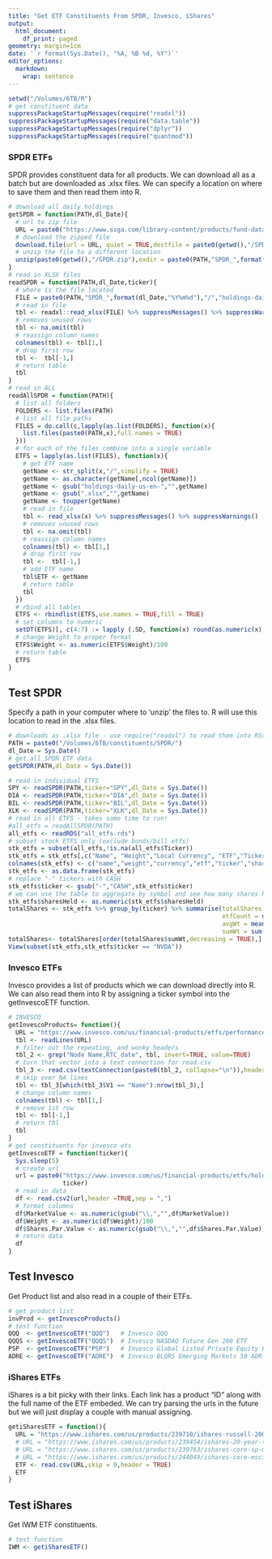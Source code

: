 ```yaml
---
title: "Get ETF Constituents From SPDR, Invesco, iShares"
output:
  html_document:
    df_print: paged
geometry: margin=1cm
date: '`r format(Sys.Date(), "%A, %B %d, %Y")`'
editor_options: 
  markdown: 
    wrap: sentence
---
```


```{=html}
<style>
body {
    position: absolute;
    left: 0px;}
</style>
```
```r
setwd("/Volumes/6TB/R")
# get constituent data
suppressPackageStartupMessages(require("readxl"))
suppressPackageStartupMessages(require("data.table"))
suppressPackageStartupMessages(require("dplyr"))
suppressPackageStartupMessages(require("quantmod"))
```


### SPDR ETFs
SPDR provides constituent data for all products. We can download all as a batch but are downloaded as .xlsx files. We can specify a location on where to save them and then read them into R. 
```r

# download all daily holdings
getSPDR = function(PATH,dl_Date){
  # url to zip file
  URL = paste0("https://www.ssga.com/library-content/products/fund-data/etfs/us/us_spdrallholdings.zip")
  # download the zipped file
  download.file(url = URL, quiet = TRUE,destfile = paste0(getwd(),"/SPDR.zip"))
  # unzip the file to a different location 
  unzip(paste0(getwd(),"/SPDR.zip"),exdir = paste0(PATH,"SPDR_",format(dl_Date,"%Y%m%d")))
}
# read in XLSX files
readSPDR = function(PATH,dl_Date,ticker){
  # where is the file located
  FILE = paste0(PATH,"SPDR_",format(dl_Date,"%Y%m%d"),"/","holdings-daily-us-en-",tolower(ticker),".xlsx")
  # read in file
  tbl <- readxl::read_xlsx(FILE) %>% suppressMessages() %>% suppressWarnings()
  # removes unused rows
  tbl <- na.omit(tbl)
  # reassign column names
  colnames(tbl) <- tbl[1,]
  # drop first row
  tbl <-  tbl[-1,]
  # return table
  tbl
}
# read in ALL
readAllSPDR = function(PATH){
  # list all folders
  FOLDERS <- list.files(PATH)
  # list all file paths
  FILES = do.call(c,lapply(as.list(FOLDERS), function(x){
    list.files(paste0(PATH,x),full.names = TRUE)
  }))
  # for each of the files combine into a single variable
  ETFS = lapply(as.list(FILES), function(x){
    # get ETF name
    getName <- str_split(x,"/",simplify = TRUE)
    getName <- as.character(getName[,ncol(getName)])
    getName <- gsub("holdings-daily-us-en-","",getName)
    getName <- gsub(".xlsx","",getName)
    getName <- toupper(getName)
    # read in file
    tbl <- read_xlsx(x) %>% suppressMessages() %>% suppressWarnings()
    # removes unused rows
    tbl <- na.omit(tbl)
    # reassign column names
    colnames(tbl) <- tbl[1,]
    # drop first row
    tbl <-  tbl[-1,]
    # add ETF name
    tbl$ETF <- getName
    # return table
    tbl
  })
  # rbind all tables 
  ETFS <- rbindlist(ETFS,use.names = TRUE,fill = TRUE)
  # set columns to numeric
  setDT(ETFS)[, c(4:7) := lapply (.SD, function(x) round(as.numeric(x),4)), .SDcols=c(4:7)] %>% suppressWarnings() %>% suppressMessages()
  # change Weight to proper format
  ETFS$Weight <- as.numeric(ETFS$Weight)/100
  # return table
  ETFS
}


```

## Test SPDR
Specify a path in your computer where to 'unzip' the files to. R will use this location to read in the .xlsx files.
```r
# downloads as .xlsx file - use require("readxl") to read them into RStudio
PATH = paste0("/Volumes/6TB/constituents/SPDR/")
dl_Date = Sys.Date()
# get all SPDR ETF data
getSPDR(PATH,dl_Date = Sys.Date())

# read in individual ETFS
SPY <- readSPDR(PATH,ticker="SPY",dl_Date = Sys.Date())
DIA <- readSPDR(PATH,ticker="DIA",dl_Date = Sys.Date())
BIL <- readSPDR(PATH,ticker="BIL",dl_Date = Sys.Date())
XLK <- readSPDR(PATH,ticker="XLK",dl_Date = Sys.Date())
# read in all ETFS - takes some time to run!
#all_etfs = readAllSPDR(PATH)
all_etfs <- readRDS("all_etfs.rds")
# subset stock ETFS only (exclude bonds/bill etfs)
stk_etfs = subset(all_etfs,!is.na(all_etfs$Ticker))
stk_etfs = stk_etfs[,c("Name", "Weight","Local Currency", "ETF","Ticker", "Shares Held")]
colnames(stk_etfs) <- c("name","weight","currency","etf","ticker","sharesHeld")
stk_etfs <- as.data.frame(stk_etfs)
# replace "-" tickers with CASH
stk_etfs$ticker <- gsub("-","CASH",stk_etfs$ticker)
# we can use the table to aggregate by symbol and see how many shares have been bought
stk_etfs$sharesHeld <- as.numeric(stk_etfs$sharesHeld)
totalShares <- stk_etfs %>% group_by(ticker) %>% summarise(totalShares = sum(sharesHeld,na.rm = TRUE),
                                                           etfCount = n(),
                                                           avgWt = mean(weight,na.rm = TRUE),
                                                           sumWt = sum(weight,na.rm = TRUE))
totalShares<- totalShares[order(totalShares$sumWt,decreasing = TRUE),]
View(subset(stk_etfs,stk_etfs$ticker == "NVDA"))

```


### Invesco ETFs

Invesco provides a list of products which we can download directly into R. We can also read them into R by assigning a ticker symbol into the getInvescoETF function.
```r

# INVESCO
getInvescoProducts= function(){
  URL = "https://www.invesco.com/us/financial-products/etfs/performance/prices/main/performance/0?audienceType=Investor&action=download"
  tbl <- readLines(URL)
  # filter out the repeating, and wonky headers
  tbl_2 <- grep("Node Name,RTC_date", tbl, invert=TRUE, value=TRUE)
  # turn that vector into a text connection for read.csv
  tbl_3 <- read.csv(textConnection(paste0(tbl_2, collapse="\n")),header=FALSE, stringsAsFactors=FALSE)
  # skip over NA lines
  tbl <- tbl_3[which(tbl_3$V1 == "Name"):nrow(tbl_3),]
  # change column names
  colnames(tbl) <- tbl[1,]
  # remove 1st row
  tbl <- tbl[-1,]
  # return tbl
  tbl
}
# get constituents for invesco ets
getInvescoETF = function(ticker){
  Sys.sleep(5)
  # create url
  url = paste0("https://www.invesco.com/us/financial-products/etfs/holdings/main/holdings/0?audienceType=Investor&action=download&ticker=",
               ticker)
  # read in data
  df <- read.csv2(url,header =TRUE,sep = ",")
  # format columns
  df$MarketValue <- as.numeric(gsub("\\,","",df$MarketValue))
  df$Weight <- as.numeric(df$Weight)/100
  df$Shares.Par.Value <- as.numeric(gsub("\\,","",df$Shares.Par.Value))
  # return data
  df
}

```

## Test Invesco
Get Product list and also read in a couple of their ETFs.
```r
# get product list
invProd <- getInvescoProducts()
# test function
QQQ  <- getInvescoETF("QQQ")   # Invesco QQQ
QQQS <- getInvescoETF("QQQS")  # Invesco NASDAQ Future Gen 200 ETF
PSP  <- getInvescoETF("PSP")   # Invesco Global Listed Private Equity ETF
ADRE <- getInvescoETF("ADRE")  # Invesco BLDRS Emerging Markets 50 ADR Index Fund 

```


### iShares ETFs

iShares is a bit picky with their links. Each link has a product "ID" along with the full name of the ETF embeded. We can try parsing the urls in the future but we will just display a couple with manual assigning.
```r

getiSharesETF = function(){
  URL = "https://www.ishares.com/us/products/239710/ishares-russell-2000-etf/1467271812596.ajax?fileType=csv&fileName=IWM_holdings&dataType=fund"
  # URL = "https://www.ishares.com/us/products/239454/ishares-20-year-treasury-bond-etf/1467271812596.ajax?fileType=csv&fileName=TLT_holdings&dataType=fund"
  # URL = "https://www.ishares.com/us/products/239763/ishares-core-sp-midcap-etf/1467271812596.ajax?fileType=csv&fileName=IJH_holdings&dataType=fund
  # URL = "https://www.ishares.com/us/products/244049/ishares-core-msci-eafe-etf/1467271812596.ajax?fileType=csv&fileName=IEFA_holdings&dataType=fund"
  ETF <- read.csv(URL,skip = 9,header = TRUE)
  ETF
}

```

## Test iShares
Get IWM ETF constituents.
```r
# test function
IWM <- getiSharesETF()

```